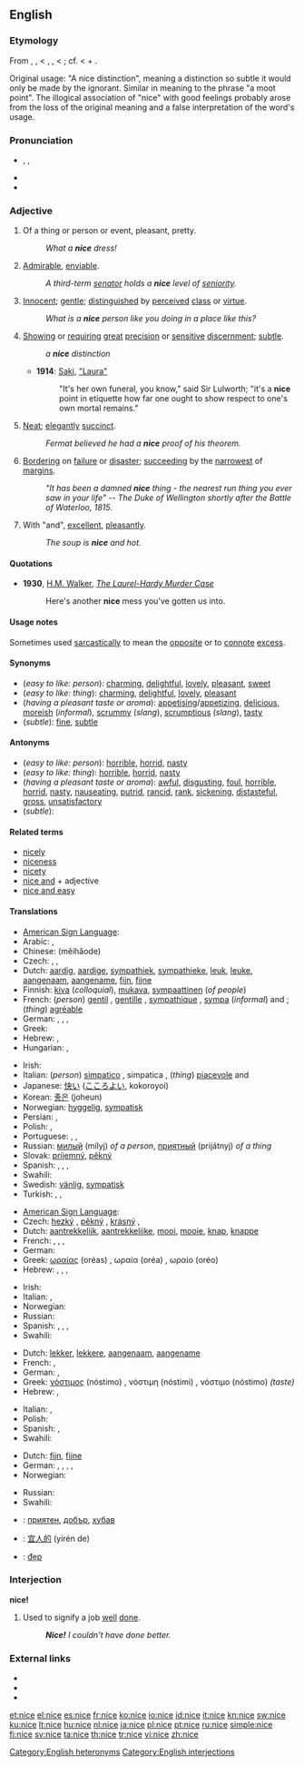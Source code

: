 {{also|Nice}}
==English==

===Etymology===
From {{etyl|enm}} {{term|nice|lang=enm}}, {{term|nyce}}, {{term|nys}} < {{etyl|fro}} {{term|nice|lang=fro}}, {{term|niche}}, {{term|nisce||simple, foolish, ignorant}} < {{etyl|la}} {{term|nescious||ignorant, not knowing}}; cf. {{term|nescire||to know not, be ignorant of}} < {{term|ne||not}} + {{term|scire||to know}}.

Original usage: "A nice distinction", meaning a distinction so subtle it would only be made by the ignorant. Similar in meaning to the phrase "a moot point". The illogical association of "nice" with good feelings probably arose from the loss of the original meaning and a false interpretation of the word's usage.

===Pronunciation===
* {{enPR|nīs}}, {{IPA|/naɪs/}}, {{SAMPA|/naIs/}}
* {{audio|en-us-nice.ogg|Audio (US)}}
* {{rhymes|aɪs}}

===Adjective===
{{en-adj|nic|er}}

# Of a thing or person or event, pleasant, pretty.
#: ''What a '''nice''' dress!''
# [[admirable|Admirable]], [[enviable]].
#: ''A third-term [[senator]] holds a '''nice''' level of [[seniority]].''
# [[Innocent]]; [[gentle]]; [[distinguished]] by [[perceived]] [[class]] or [[virtue]].
#: ''What is a '''nice''' person like you doing in a place like this?''
# [[show|Showing]] or [[require|requiring]] [[great]] [[precision]] or [[sensitive]] [[discern]]ment; [[subtle]].
#: ''a '''nice''' distinction''
#* '''1914''': [[w:Saki|Saki]], [[s:Laura|"Laura"]]
#*: "It's her own funeral, you know," said Sir Lulworth; "it's a '''nice''' point in etiquette how far one ought to show respect to one's own mortal remains."
# [[neat|Neat]]; [[elegantly]] [[succinct]].
#: ''Fermat believed he had a '''nice''' proof of his theorem.''
# [[border|Bordering]] on [[failure]] or [[disaster]]; [[succeed]]ing by the [[narrow]]est of [[margin]]s.
#: ''"It has been a damned '''nice''' thing - the nearest run thing you ever saw in your life" -- The Duke of Wellington shortly after the Battle of Waterloo, 1815.''
# {{colloquial}} With "and", [[excellent]], [[pleasantly]].
#: ''The soup is '''nice''' and hot.''

====Quotations====
* '''1930''', [[w:H.M. Walker|H.M. Walker]], ''[[w:The Laurel-Hardy Murder Case|The Laurel-Hardy Murder Case]]''
*: Here's another '''nice''' mess you've gotten us into.

====Usage notes====
Sometimes used [[sarcastically]] to mean the [[opposite]] or to [[connote]] [[excess]].

====Synonyms====
* (''easy to like: person''): [[charming]], [[delightful]], [[lovely]], [[pleasant]], [[sweet]]
* (''easy to like: thing''): [[charming]], [[delightful]], [[lovely]], [[pleasant]]
* (''having a pleasant taste or aroma''): [[appetising]]/[[appetizing]], [[delicious]], [[moreish]] (''informal''), [[scrummy]] (''slang''), [[scrumptious]] (''slang''), [[tasty]]
* (''subtle''): [[fine]], [[subtle]]

====Antonyms====
* (''easy to like: person''): [[horrible]], [[horrid]], [[nasty]]
* (''easy to like: thing''): [[horrible]], [[horrid]], [[nasty]]
* (''having a pleasant taste or aroma''): [[awful]], [[disgusting]], [[foul]], [[horrible]], [[horrid]], [[nasty]], [[nauseating]], [[putrid]], [[rancid]], [[rank]], [[sickening]], [[distasteful]], [[gross]], [[unsatisfactory]]
* (''subtle''):

====Related terms====
* [[nicely]]
* [[niceness]]
* [[nicety]]
* [[nice and]] + adjective
* [[nice and easy]]

====Translations====
{{trans-top|easy to like}}
* [[American Sign Language]]: {{tø|ase|OpenB@BasePalm-PalmDown-OpenB@CenterChesthigh-PalmUp OpenB@Finger-PalmDown-OpenB@CenterChesthigh-PalmUp}}
* Arabic: {{Arab|[[حسن]]}} {{IPAchar|(ħássan)}},  {{t-|ar|لطيف|tr=laTiif}}
* Chinese: {{zh-ts|美好的|美好的}} (měihǎode)
* Czech: {{t-|cs|hezký}}, {{t-|cs|příjemný}}, {{t-|cs|milý}}
* Dutch: [[aardig]], [[aardige]], [[sympathiek]], [[sympathieke]], [[leuk]], [[leuke]], [[aangenaam]], [[aangename]], [[fijn]], [[fijne]]
* Finnish: [[kiva#Finnish|kiva]] (''colloquial''), [[mukava]], [[sympaattinen]] (''of people'')
* French: (''person'') [[gentil]] {{m}}, [[gentille]] {{f}}, [[sympathique]] {{m|f}}, [[sympa]] (''informal'') {{m}} and {{f}}; (''thing'') [[agréable]]
* German: {{t+|de|freundlich}}, {{t+|de|sympathisch}}, {{t+|de|lieb}}, {{t+|de|nett}}
* Greek: {{t+|el|καλός|m|tr=kalós}}
* Hebrew: {{he-translation|נחמד|nekhmád}} {{m}}, {{he-translation|נחמדה|nekhmadá}} {{f}}
* Hungarian: {{t+|hu|kellemes}}, {{t+|hu|szép}}
{{trans-mid}}
* Irish: {{t-|ga|deas|xs=Irish}}
* Italian: (''person'') [[simpatico]] {{m}}, simpatica {{f}}, (''thing'') [[piacevole]] {{m}} and {{f}}
* Japanese: [[快い]] ([[こころよい]], kokoroyoi)
* Korean: [[좋은]] (joheun)
* Norwegian: [[hyggelig]], [[sympatisk]]
* Persian: {{t|fa|آراسته|tr=ârâsta or ârâste|sc=fa-Arab}},  {{t|fa|دلپذير|tr=delpazir|sc=fa-Arab}}
* Polish: {{t+|pl|miły}}, {{t+|pl|przyjemny}}
* Portuguese: {{t+|pt|bonito}}, {{t+|pt|agradável}}, {{t+|pt|simpático}}
* Russian: [[милый]] (mílyj) ''of a person'', [[приятный]] (prijátnyj) ''of a thing''
* Slovak: [[príjemný]], [[pěkný]]
* Spanish: {{t-|es|simpático|m}}, {{t-|es|simpática|f}}, {{t+|es|agradable}}, {{t+|es|amable}}
* Swahili: {{t+|sw|nzuri|xs=Swahili}}
* Swedish: [[vänlig]], [[sympatisk]]
* Turkish: {{t+|tr|hoş}}, {{t+|tr|güzel}}, {{t+|tr|iyi}}
{{trans-bottom}}

{{trans-top|pleasant to look at}}
* [[American Sign Language]]: {{tø|ase|OpenB@BasePalm-PalmDown-OpenB@CenterChesthigh-PalmUp OpenB@Finger-PalmDown-OpenB@CenterChesthigh-PalmUp}}
* Czech: [[hezký]] {{m}}, [[pěkný]] {{m}}, [[krásný]] {{m}},
* Dutch: [[aantrekkelijk]], [[aantrekkelijke]], [[mooi]], [[mooie]], [[knap]], [[knappe]]
* French: {{t+|fr|beau|m}}, {{t+|fr|belle|f}}, {{t+|fr|joli|m}}, {{t+|fr|jolie|f}}
* German: {{t+|de|schön}}
* Greek: [[ωραίας]] (oréas) {{m}}, ωραία (oréa) {{f}}, ωραίο (oréo) {{n}}
* Hebrew: {{he-translation|יפה|yafé}} {{m}}, {{he-translation|יפה|yafá}} {{f}}, {{he-translation|נעה|na`é}} {{m}}, {{he-translation|נעה|na`á}} {{f}}
{{trans-mid}}
* Irish: {{t-|ga|deas|xs=Irish}}
* Italian: {{t+|it|bello|m}}, {{t+|it|bella|f}}
* Norwegian: {{t+|no|pen}}
* Russian: {{t+|ru|симпатичный|tr=simpatíčnyj}}
* Spanish: {{t+|es|bonito|m}}, {{t-|es|bonita|f}}, {{t+|es|bello|m}}, {{t-|es|bella|f}}
* Swahili: {{t+|sw|nzuri|xs=Swahili}}
{{trans-bottom}}

{{trans-top|having a pleasant taste or aroma}}
* Dutch: [[lekker]], [[lekkere]], [[aangenaam]], [[aangename]]
* French: {{t+|fr|bon|m}}, {{t+|fr|bonne|f}}
* German: {{t+|de|lecker}}, {{t+|de|angenehm}}
* Greek: [[νόστιμος]] (nóstimo) {{m}}, νόστιμη (nóstimi) {{f}}, νόστιμο (nóstimo) {{n}} ''(taste)''
* Hebrew: {{he-translation|נעים|na`ím}} {{m}}, {{he-translation|נעימה|ne`imá}} {{f}}
{{trans-mid}}
* Italian: {{t+|it|buono|m}}, {{t+|it|buona|f}}
* Polish: {{t+|pl|miły}}
* Spanish: {{t+|es|rico}}, {{t+|es|bueno}}
* Swahili: {{t+|sw|nzuri|xs=Swahili}}
{{trans-bottom}}

<!-- Does this really belong here? Doesn't it belong in 'fine' instead? -->
{{trans-top|showing or requiring great precision or sensitive discernment}}
* Dutch: [[fijn]], [[fijne]]
* German: {{t+|de|super}}, {{t+|de|schön}}, {{t+|de|wunderbar}}, {{t+|de|toll}}, {{t+|de|geil}}
* Norwegian: {{t+|no|fin}}
{{trans-mid}}
* Russian: {{t+|ru|тонкий|tr=tónkij}}
* Swahili: {{t+|sw|nzuri|xs=Swahili}}
{{trans-bottom}}

{{checktrans}}

* {{ttbc|Bulgarian}}: [[приятен]], [[добър]], [[хубав]]
* {{ttbc|Chinese}}: [[宜人的]] (yírén de)
* {{ttbc|Vietnamese}}: [[đẹp]]

===Interjection===
'''nice!'''

# Used to signify a job [[well]] [[done]].
#: '''''Nice!''' I couldn't have done better.''

===External links===
* {{R:Webster 1913}}
* {{R:Century 1911}}
* {{R:OneLook}}

[[Category:English heteronyms]]
[[Category:English interjections]]

[[et:nice]]
[[el:nice]]
[[es:nice]]
[[fr:nice]]
[[ko:nice]]
[[io:nice]]
[[id:nice]]
[[it:nice]]
[[kn:nice]]
[[sw:nice]]
[[ku:nice]]
[[lt:nice]]
[[hu:nice]]
[[nl:nice]]
[[ja:nice]]
[[pl:nice]]
[[pt:nice]]
[[ru:nice]]
[[simple:nice]]
[[fi:nice]]
[[sv:nice]]
[[ta:nice]]
[[th:nice]]
[[tr:nice]]
[[vi:nice]]
[[zh:nice]]
